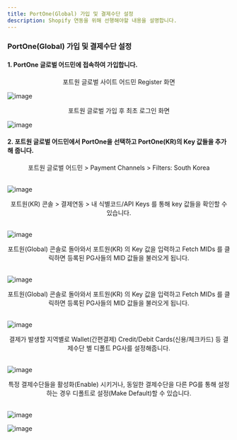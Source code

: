 ```yaml
---
title: PortOne(Global) 가입 및 결제수단 설정
description: Shopify 연동을 위해 선행해야할 내용을 설명합니다.
---
```


### PortOne(Global) 가입 및 결제수단 설정
#### 1. PortOne 글로벌 어드민에 접속하여 가입합니다.
<div align=center>포트원 글로벌 사이트 어드민 Register 화면</div>

![image](https://github.com/portone-io/developers.portone.io/assets/85064711/1132ec0d-11d8-4641-a4f5-3af2aae775f1)

<div align=center>포트원 글로벌 가입 후 최초 로그인 화면</div>

![image](https://github.com/portone-io/developers.portone.io/assets/85064711/09024d4a-60e5-471b-b8f6-477728f4525e)


#### 2. 포트원 글로벌 어드민에서 PortOne을 선택하고 PortOne(KR)의 Key 값들을 추가해 줍니다.
<div align=center>포트원 글로벌 어드민 > Payment Channels > Filters: South Korea</div><br>

![image](https://github.com/portone-io/developers.portone.io/assets/85064711/53ea5d8a-ce8d-431c-b581-0e2538c8a24e)

<div align=center>포트원(KR) 콘솔 > 결제연동 > 내 식별코드/API Keys 를 통해 key 값들을 확인할 수 있습니다.</div><br>

![image](https://github.com/portone-io/developers.portone.io/assets/85064711/a7e80801-f714-470b-a873-d26145804d03)

<div align=center>포트원(Global) 콘솔로 돌아와서 포트원(KR) 의 Key 값을 입력하고 Fetch MIDs 를 클릭하면 등록된 PG사들의 MID 값들을 불러오게 됩니다.</div><br>

![image](https://github.com/portone-io/developers.portone.io/assets/85064711/8568a91d-794b-45c7-8bef-9f07ab5adc17)

<div align=center>포트원(Global) 콘솔로 돌아와서 포트원(KR) 의 Key 값을 입력하고 Fetch MIDs 를 클릭하면 등록된 PG사들의 MID 값들을 불러오게 됩니다.</div><br>

![image](https://github.com/portone-io/developers.portone.io/assets/85064711/c9881db2-9ed4-4029-8eb4-72341632ae36)

<div align=center>결제가 발생할 지역별로 Wallet(간편결제) Credit/Debit Cards(신용/체크카드) 등 결제수단 별 디폴트 PG사를 설정해줍니다.</div><br>

![image](https://github.com/portone-io/developers.portone.io/assets/85064711/99e00253-16b9-4109-88ac-92acac6b3fa0)

<div align=center>특정 결제수단들을 활성화(Enable) 시키거나, 동일한 결제수단을 다른 PG를 통해 설정하는 경우 디폴트로 설정(Make Default)할 수 있습니다.</div><br>

![image](https://github.com/portone-io/developers.portone.io/assets/85064711/7f32edd1-1488-4c1f-b13b-bdbf48d73f64)


![image](https://github.com/portone-io/developers.portone.io/assets/85064711/72f43b52-09d8-4618-b833-7928147807b9)

